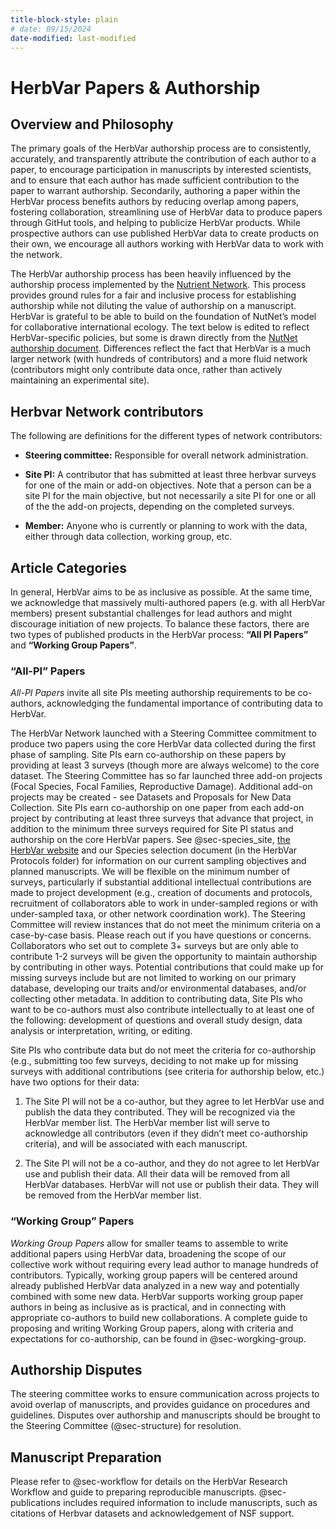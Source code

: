 ```yaml
---
title-block-style: plain
# date: 09/15/2024
date-modified: last-modified
---
```


# HerbVar Papers & Authorship {#sec-authorship_process}

## Overview and Philosophy 

The primary goals of the HerbVar authorship process are to consistently, accurately, and transparently attribute the contribution of each author to a paper, to encourage participation in manuscripts by interested scientists, and to ensure that each author has made sufficient contribution to the paper to warrant authorship. Secondarily, authoring a paper within the HerbVar process benefits authors by reducing overlap among papers, fostering collaboration, streamlining use of HerbVar data to produce papers through GitHut tools, and helping to publicize HerbVar products. While prospective authors can use published HerbVar data to create products on their own, we encourage all authors working with HerbVar data to work with the network.

The HerbVar authorship process has been heavily influenced by the authorship process implemented by the [Nutrient Network](https://nutnet.org). This process provides ground rules for a fair and inclusive process for establishing authorship while not diluting the value of authorship on a manuscript. HerbVar is grateful to be able to build on the foundation of NutNet’s model for collaborative international ecology. The text below is edited to reflect HerbVar-specific policies, but some is drawn directly from the [NutNet authorship document](https://nutnet.org/authorship). Differences reflect the fact that HerbVar is a much larger network (with hundreds of contributors) and a more fluid network (contributors might only contribute data once, rather than actively maintaining an experimental site). 

## Herbvar Network contributors

The following are definitions for the different types of network contributors:

- **Steering committee:** Responsible for overall network administration. 

- **Site PI:** A contributor that has submitted at least three herbvar surveys for one of the main or add-on objectives. Note that a person can be a site PI for the main objective, but not necessarily a site PI for one or all of the the add-on projects, depending on the completed surveys.

- **Member:** Anyone who is currently or planning to work with the data, either through data collection, working group, etc. 

## Article Categories

In general, HerbVar aims to be as inclusive as possible. At the same time, we acknowledge that massively multi-authored papers (e.g. with all HerbVar members) present substantial challenges for lead authors and might discourage initiation of new projects. To balance these factors, there are two types of published products in the HerbVar process: **“All PI Papers"** and **"Working Group Papers"**. 

### “All-PI” Papers

_All-PI Papers_ invite all site PIs meeting authorship requirements to be co-authors, acknowledging the fundamental importance of contributing data to HerbVar. 

The HerbVar Network launched with a Steering Committee commitment to produce two papers using the core HerbVar data collected during the first phase of sampling. Site PIs earn co-authorship on these papers by providing at least 3 surveys (though more are always welcome) to the core dataset. The Steering Committee has so far launched three add-on projects (Focal Species, Focal Families, Reproductive Damage). Additional add-on projects may be created - see Datasets and Proposals for New Data Collection. Site PIs earn co-authorship on one paper from each add-on project by contributing at least three surveys that advance that project, in addition to the minimum three surveys required for Site PI status and authorship on the core HerbVar papers. See @sec-species_site, [the HerbVar website](www.herbvar.org) and our Species selection document (in the HerbVar Protocols folder) for information on our current sampling objectives and planned manuscripts. We will be flexible on the minimum number of surveys, particularly if substantial additional intellectual contributions are made to project development (e.g., creation of documents and protocols, recruitment of collaborators able to work in under-sampled regions or with under-sampled taxa, or other network coordination work). The Steering Committee will review instances that do not meet the minimum criteria on a case-by-case basis. Please reach out if you have questions or concerns. Collaborators who set out to complete 3+ surveys but are only able to contribute 1-2 surveys will be given the opportunity to maintain authorship by contributing in other ways. Potential contributions that could make up for missing surveys include but are not limited to working on our primary database, developing our traits and/or environmental databases, and/or collecting other metadata. In addition to contributing data, Site PIs who want to be co-authors must also contribute intellectually to at least one of the following: development of questions and overall study design, data analysis or interpretation, writing, or editing. 

Site PIs who contribute data but do not meet the criteria for co-authorship (e.g., submitting too few surveys, deciding to not make up for missing surveys with additional contributions (see criteria for authorship below, etc.) have two options for their data:

1. The Site PI will not be a co-author, but they agree to let HerbVar use and publish the data they contributed. They will be recognized via the HerbVar member list. The HerbVar member list will serve to acknowledge all contributors (even if they didn’t meet co-authorship criteria), and will be associated with each manuscript.

2. The Site PI will not be a co-author, and they do not agree to let HerbVar use and publish their data. All their data will be removed from all HerbVar databases. HerbVar will not use or publish their data. They will be removed from the HerbVar member list.


### “Working Group” Papers

_Working Group Papers_ allow for smaller teams to assemble to write additional papers using HerbVar data, broadening the scope of our collective work without requiring every lead author to manage hundreds of contributors. Typically, working group papers will be centered around already published HerbVar data analyzed in a new way and potentially combined with some new data. HerbVar supports working group paper authors in being as inclusive as is practical, and in connecting with appropriate co-authors to build new collaborations. A complete guide to proposing and writing Working Group papers, along with criteria and expectations for co-authorship, can be found in @sec-worgking-group.

<!-- #### Working Group Proposal & Review Process -->

<!-- If an HerbVar member would like to lead an HerbVar working group paper (i.e., serve as “Lead Author”), they should follow the steps below.  -->

<!-- 1. _Read the authorship policies_ and guidelines below. -->

<!-- 2. _Consult the [HerbVar website](https://herbvar.org/) to review current manuscript proposals and active manuscripts_, and contact the listed lead author on any similar proposal to minimize overlap or to join forces. -->

<!-- 3. _Select an approach_ for forming the working group and inviting co-authors. -->

<!-- 4. _Prepare a manuscript proposal_, and email it to one of the memebers of the [HerbVar Steering Committee](https://herbvar.org/leadership.html). Your proposal should list: -->

<!--    i. the lead author(s) -->
<!--    ii. any other known authors -->
<!--    iii. plans for recruiting additional authors, if any   -->
<!--    iv. the title -->
<!--    iv. the abstract -->
<!--    v. the specific types of data that you wish to use -->
<!--    vi. A brief overview of the response and predictor variables (if appropriate), and -->
<!--    vii. a timeline for analysis and writing. -->

<!-- Proposals are reviewed by the Steering Committee to ensure there is sufficient distinction from proposed and ongoing HerbVar papers. The Steering Committee may suggest altering or combining analyses and papers to resolve issues of overlap. _After receiving Steering Committee Feedback, your proposal will be posted on the HerbVar website._  -->

<!-- #### Following Approval: Research & Writing -->

<!-- _Lead Authors should start work on the project within six months of the approval_ of their project proposal by the Steering Committee. If there are extenuating circumstances that delay the start of work, the lead author should communicate this to the Steering Committee. Extensions can be granted if needed but should be accompanied by a clear timeline.  -->

<!-- Once the proposal for a Working Group Paper is approved, the Lead Authors should: -->

<!-- 1. _Recruit co-authors as planned._ Any invited co-authors should signal their intention to opt-in by responding by email to the lead author before the stated deadline. Lead authors are responsible for communicating regularly with co-authors about progress, including sharing drafts of analyses, figures, and text as often as is productive and practical. -->

<!-- 2. _Create and use a GitHub repository for the paper in the HerbVar GitHub organization._ This will allow the authors to use HerbVar tools for accessing data, for standardizing analyses and manuscript preparation, and for keeping track of co-authors. We ask that authors use our GitHub organization to store and share code and data within their team and with the HerbVar Steering Committee. This helps ensure reproducibility and provides a secure backup for all data, work, and products. -->

<!-- Lead authors and their working groups should submit their paper to a journal within two years. If there are extenuating circumstances that delay paper submission, the lead author should communicate this to the Steering Committee. Extensions can be granted if needed but should be accompanied by a clear timeline. -->

<!-- Lead authors should circulate complete drafts among co-authors and consider comments and changes. Co-authors on papers with large numbers of authors should recognize the final decisions belong to the lead author, given that suggestions from co-authors may conflict. **_Final manuscripts should be reviewed and approved by each co-author before submission_**. -->

<!-- All authors and co-authors should fill out their contribution in the authorship rubric and attach it as supplementary material to any HerbVar manuscript. Lead authors are responsible for ensuring consistency in credit given for contributions, and may alter co-author’s entries in the table to do so. An easy way to manage the author table is with an online spreadsheet. Note that the last author position may be appropriate to assign in some cases. For example, this would be appropriate for advisors of lead authors who are graduate students or postdocs and for papers that two people worked very closely to produce. -->

<!-- The lead author should carefully review the authorship contribution table to ensure that all authors have contributed at a level that warrants authorship and that contributions are consistently attributed among authors. Has each author made contributions in at least two areas in the authorship rubric? Did each author provide thoughtful, detailed feedback on the manuscript? Authors are encouraged to contact the HerbVar Steering Committee about any confusion or conflicts. -->

<!-- We encourage lead authors of working group papers to include as many co-authors as they can productively work with, to prioritize inviting HerbVar network members, and to prioritize inviting early-career scientists and scientists from under-represented groups or regions.  -->

<!-- ### Identifying & inviting potential co-authors of Working Group Papers -->

<!-- HerbVar provides a tool to help lead authors identify potential co-authors to invite to assist with working group papers. All Site PI’s are asked if they would like to be included in a database of individuals interested in co-authorship on small-group papers. The database lists name, career stage, institution and location, areas of expertise and/or topics of particular interest, number of HerbVar papers or manuscripts this person is an author on, what HerbVar datasets they have contributed to, and a link to their website or google scholar page or researchgate page.  -->

<!-- Note that for any of the approaches listed below, authorship requires at least two types of contribution to a paper; see Qualifying for Authorship. **The approaches for inviting co-authors listed below are on a continuum from least to most inclusive.** -->

<!-- 1. **Traditional**. The lead author invites known individuals with value for the particular paper. These individuals may not necessarily be HerbVar members. -->

<!-- 2. **Traditional Plus**. The lead author invites known individuals with value for the particular paper, plus a few people chosen from the HerbVar database as a good match for this project. -->

<!-- 3. **Application-based**. The lead author invites all HerbVar site PI’s who have contributed data to be used in the project to apply to be one of some limited number of authors, and chooses applicants to create the best team. -->

<!-- 4. **Opt-in: Limited**. The lead author decides on a number of co-authors they feel they can manage, and offers their paper to all HerbVar site PI’s who have contributed data to be used in this project on an “opt-in” basis. Site PI’s can opt-in until the desired number of collaborators is reached (first-come first-served).  -->

<!-- 5. **Opt-in: Open**. The lead author offers their paper to all HerbVar site PI’s who have contributed data to this project on an opt-in basis. Any site PI who wants to participate is invited. If considering this approach, we suggest reading this paper about writing a massively multi-authored paper. -->

<!-- ### Instructions for the _Opt-in_ approaches -->

<!-- The following steps should be used to identify and invite authors for the Opt-in approaches. -->

<!-- 1. The lead author uses the HerbVar co-author database to identifies site PIs who have contributed data to be used in this project.  -->

<!-- 2. The lead author circulates the manuscript proposal to the appropriate site PIs by attaching it as an email to the HerbVar email list. The subject line of the email should include the phrase “OPT-IN PAPER.” This email should also include a deadline by which time co-authors should respond.  -->

<!-- Once individuals wishing to opt-in respond to the lead author, the lead author is responsible for working with all co-authors to organzie the process and timeline for completing the paper. -->

<!-- ### When to invite co-authors -->

<!-- The right time to share your working draft and solicit co-authors is different for each manuscript, but in general: -->

<!-- - Sharing early drafts or figures allows for more effective co-author contribution. This would mean inviting co-authors at a very early stage. -->

<!-- - Circulating almost-complete manuscripts does not allow the opportunity for meaningful contribution from co-authors, and is discouraged. -->

<!-- ### Who should accept invitations to be a co-author? -->

<!-- Authorship must be earned through a substantial contribution. For co-authorship, each individual must contribute in *at least two ways* listed in the rubric below, including contribution to the writing process. Traditionally, project initiation and framing, data analysis and interpretation, and manuscript preparation are all authorship-worthy contributions, and remain so for HerbVar manuscripts. However, HerbVar collaborators have also agreed that contribution of data being used in a paper can be one factor qualifying a site PI for co-authorship, as long as the collaborator makes additional contributions to the particular manuscript, including data analysis, writing, or editing. HerbVar manuscripts will be accompanied by a supplemental table indicating authorship contributions. These guidelines apply equally to manuscripts led by graduate students. -->


<!-- | Rubric item | Example contributions counting towards authorship | -->
<!-- |----------|---------| -->
<!-- | Developed and framed research question(s) | Originated idea for current analysis of HerbVar data; contributed significantly to framing the ideas in this analysis at early stage of manuscript | -->
<!-- | Analyzed data | Generated models (conceptual, statistical and/or mathematical), figures, tables, maps, etc.; generated a Network-scale dataset being used in this manuscript’s analysis | -->
<!-- | Contributed to data analyses | Provided comments, suggestions, and code for data analysis | -->
<!-- | Wrote the paper | Wrote the majority of at least one of the sections of the paper | -->
<!-- | Contributed to paper writing | Provided new text, help with organization framing, and provided citations linking to new literature areas | -->
<!-- | Site PI | Coordinated data collection, proofing, and submission of data for at least one site used in this manuscript | -->
<!-- | Network level coordinators | Contributed substantially to network level activities such as management of network data, recruiting and assisting new sites, finding funding for network level management activities | -->

## Authorship Disputes

The steering committee works to ensure communication across projects to avoid overlap of manuscripts, and provides guidance on procedures and guidelines. Disputes over authorship and manuscripts should be brought to the Steering Committee (@sec-structure) for resolution.

## Manuscript Preparation

Please refer to @sec-workflow for details on the HerbVar Research Workflow and guide to preparing reproducible manuscripts. @sec-publications includes required information to include manuscripts, such as citations of Herbvar datasets and acknowledgement of NSF support.





